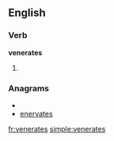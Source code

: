 ==English==

===Verb===
'''venerates'''

# {{third-person singular of|[[venerate]]}}

===Anagrams===
* {{alphagram|aeeenrstv}}
* [[enervates#English|enervates]]

[[fr:venerates]]
[[simple:venerates]]